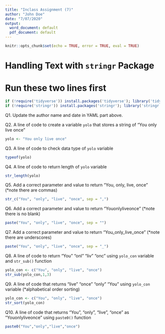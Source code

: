 ---
title: "Inclass Assignment (7)"
author: "John Doe"
date: "7/07/2020"
output:
  word_document: default
  pdf_document: default
---

```{r setup, include=FALSE}
knitr::opts_chunk$set(echo = TRUE, error = TRUE, eval = TRUE)
```

# Handling Text with `stringr` Package

# Run these two lines first
```{r}
if (!require('tidyverse')) install.packages('tidyverse'); library('tidyverse') 
if (!require('stringr')) install.packages('stringr'); library('stringr') 
```

Q1. Update the author name and date in YAML part above. 

Q2. A line of code to create a variable `yolo` that stores a string of "You only live once" 
```{r}

yolo <- "You only live once"

```

Q3. A line of code to check data type of `yolo` variable
```{r}

typeof(yolo)

```

Q4. A line of code to return length of `yolo` variable
```{r}

str_length(yolo)

```

Q5. Add a correct parameter and value to return "You, only, live, once" (*note there are commas)
```{r}

str_c("You", "only", "live", "once", sep = ",")

```

Q6. Add a correct parameter and value to return "Youonlyliveonce" (*note there is no blank)
```{r}

paste("You", "only", "live", "once", sep = "")

```

Q7. Add a correct parameter and value to return "You_only_live_once" (*note there are underscores)
```{r}

paste("You", "only", "live", "once", sep = "_")

```

Q8. A line of code to return "You" "onl" "liv" "onc" using `yolo_con` variable and `str_sub()` function 
```{r}
yolo_con <- c("You", "only", "live", "once")
str_sub(yolo_con,1,3)

```

Q9. A line of code that returns "live" "once" "only" "You" using `yolo_con` variable (*alphabetical order sorting)
```{r}

yolo_con <- c("You", "only", "live", "once")
str_sort(yolo_con)

```

Q10. A line of code that returns "You", "only", "live", "once" as "Youonlyliveonce" using `paste0()` function
```{r}

paste0("You","only","live","once")

```
